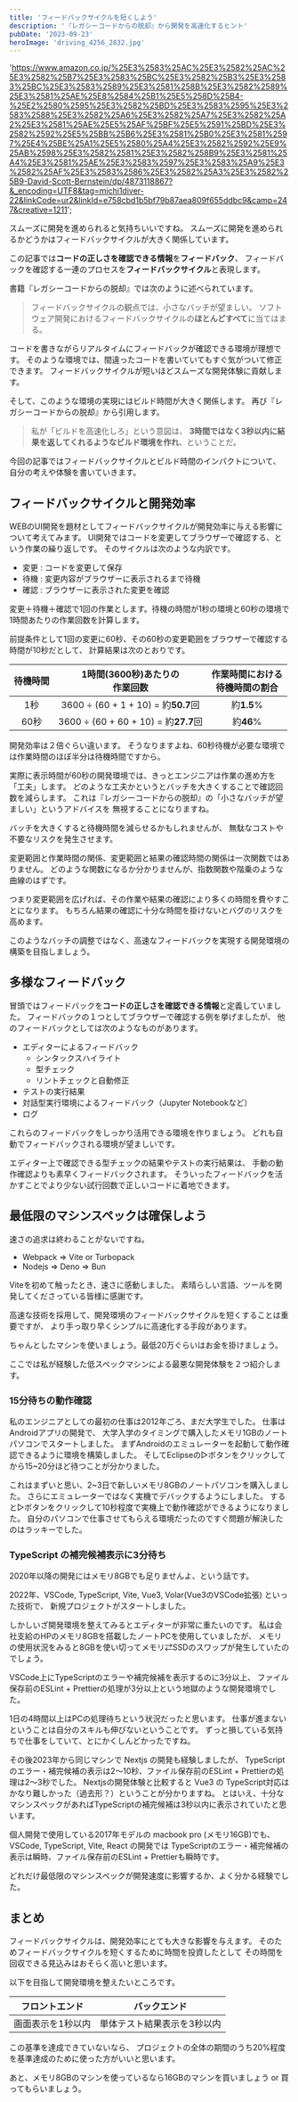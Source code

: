 ```yaml
---
title: 'フィードバックサイクルを短くしよう'
description: '『レガシーコードからの脱却』から開発を高速化するヒント'
pubDate: '2023-09-23'
heroImage: 'driving_4256_2832.jpg'
---
```



  'https://www.amazon.co.jp/%25E3%2583%25AC%25E3%2582%25AC%25E3%2582%25B7%25E3%2583%25BC%25E3%2582%25B3%25E3%2583%25BC%25E3%2583%2589%25E3%2581%258B%25E3%2582%2589%25E3%2581%25AE%25E8%2584%25B1%25E5%258D%25B4-%25E2%2580%2595%25E3%2582%25BD%25E3%2583%2595%25E3%2583%2588%25E3%2582%25A6%25E3%2582%25A7%25E3%2582%25A2%25E3%2581%25AE%25E5%25AF%25BF%25E5%2591%25BD%25E3%2582%2592%25E5%25BB%25B6%25E3%2581%25B0%25E3%2581%2597%25E4%25BE%25A1%25E5%2580%25A4%25E3%2582%2592%25E9%25AB%2598%25E3%2582%2581%25E3%2582%258B9%25E3%2581%25A4%25E3%2581%25AE%25E3%2583%2597%25E3%2583%25A9%25E3%2582%25AF%25E3%2583%2586%25E3%2582%25A3%25E3%2582%25B9-David-Scott-Bernstein/dp/4873118867?&_encoding=UTF8&tag=michi1diver-22&linkCode=ur2&linkId=e758cbd1b5bf79b87aea809f655ddbc9&camp=247&creative=1211';

スムーズに開発を進められると気持ちいいですね。
スムーズに開発を進められるかどうかはフィードバックサイクルが大きく関係しています。

この記事では**コードの正しさを確認できる情報**を**フィードバック**、
フィードバックを確認する一連のプロセスを**フィードバックサイクル**と表現します。

書籍『レガシーコードからの脱却』では次のように述べられています。

> フィードバックサイクルの観点では、小さなバッチが望ましい。
> ソフトウェア開発におけるフィードバックサイクルの**ほとんどすべて**に当てはまる。
>
> <Cite
>   href={legacyCodeUrl}
>   text="レガシーコードからの脱却 - フィードバックサイクルを短くする"
> />

コードを書きながらリアルタイムにフィードバックが確認できる環境が理想です。
そのような環境では、間違ったコードを書いていてもすぐ気がついて修正できます。
フィードバックサイクルが短いほどスムーズな開発体験に貢献します。

そして、このような環境の実現にはビルド時間が大きく関係します。
再び『レガシーコードからの脱却』から引用します。

> 私が「ビルドを高速化しろ」という意図は、
> **3時間ではなく3秒以内に結果を返してくれるようなビルド環境を作れ**、ということだ。
>
> <Cite
>   href={legacyCodeUrl}
>   text="レガシーコードからの脱却 - ビルドを高速化する"
> />

今回の記事ではフィードバックサイクルとビルド時間のインパクトについて、
自分の考えや体験を書いていきます。

## フィードバックサイクルと開発効率

WEBのUI開発を題材としてフィードバックサイクルが開発効率に与える影響について考えてみます。
UI開発ではコードを変更してブラウザーで確認する、という作業の繰り返しです。
そのサイクルは次のような内訳です。

- 変更 : コードを変更して保存
- 待機 : 変更内容がブラウザーに表示されるまで待機
- 確認 : ブラウザーに表示された変更を確認

変更＋待機＋確認で1回の作業とします。待機の時間が1秒の環境と60秒の環境で1時間あたりの作業回数を計算します。

前提条件として1回の変更に60秒、その60秒の変更範囲をブラウザーで確認する時間が10秒だとして、
計算結果は次のとおりです。

| 待機時間 |  1時間(3600秒)あたりの<br/>作業回数  | 作業時間における<br/>待機時間の割合 |
| :------: | :----------------------------------: | :---------------------------------: |
|   1秒    | 3600 ÷ (60 + 1 + 10) = 約**50.7**回  |             約**1.5**%              |
|   60秒   | 3600 ÷ (60 + 60 + 10) = 約**27.7**回 |              約**46**%              |

開発効率は２倍ぐらい違います。
そうなりますよね、60秒待機が必要な環境では作業時間のほぼ半分は待機時間ですから。

実際に表示時間が60秒の開発環境では、きっとエンジニアは作業の進め方を「工夫」します。
どのような工夫かというとバッチを大きくすることで確認回数を減らします。
これは『レガシーコードからの脱却』の「小さなバッチが望ましい」というアドバイスを
無視することになりますね。

バッチを大きくすると待機時間を減らせるかもしれませんが、
無駄なコストや不要なリスクを発生させます。

変更範囲と作業時間の関係、変更範囲と結果の確認時間の関係は一次関数ではありません。
どのような関数になるか分かりませんが、指数関数や階乗のような曲線のはずです。

つまり変更範囲を広げれば、その作業や結果の確認により多くの時間を費やすことになります。
もちろん結果の確認に十分な時間を掛けないとバグのリスクを高めます。

このようなバッチの調整ではなく、高速なフィードバックを実現する開発環境の構築を目指しましょう。

## 多様なフィードバック

冒頭ではフィードバックを**コードの正しさを確認できる情報**と定義していました。
フィードバックの１つとしてブラウザーで確認する例を挙げましたが、
他のフィードバックとしては次のようなものがあります。

- エディターによるフィードバック
  - シンタックスハイライト
  - 型チェック
  - リントチェックと自動修正
- テストの実行結果
- 対話型実行環境によるフィードバック（Jupyter Notebookなど）
- ログ

これらのフィードバックをしっかり活用できる環境を作りましょう。
どれも自動でフィードバックされる環境が望ましいです。

エディター上で確認できる型チェックの結果やテストの実行結果は、
手動の動作確認よりも素早くフィードバックされます。
そういったフィードバックを活かすことでより少ない試行回数で正しいコードに着地できます。

## 最低限のマシンスペックは確保しよう

速さの追求は終わることがないですね。

- Webpack => Vite or Turbopack
- Nodejs => Deno => Bun

Viteを初めて触ったとき、速さに感動しました。
素晴らしい言語、ツールを開発してくださっている皆様に感謝です。

高速な技術を採用して、開発環境のフィードバックサイクルを短くすることは重要ですが、
より手っ取り早くシンプルに高速化する手段があります。

ちゃんとしたマシンを使いましょう。最低20万ぐらいはお金を掛けましょう。

ここでは私が経験した低スペックマシンによる最悪な開発体験を２つ紹介します。

### 15分待ちの動作確認

私のエンジニアとしての最初の仕事は2012年ごろ、まだ大学生でした。
仕事はAndroidアプリの開発で、
大学入学のタイミングで購入したメモリ1GBのノートパソコンでスタートしました。
まずAndroidのエミュレーターを起動して動作確認できるように環境を構築しました。
そしてEclipseの▷ボタンをクリックしてから15~20分ほど待つことが分かりました。

これはまずいと思い、2~3日で新しいメモリ8GBのノートパソコンを購入しました。
さらにエミュレーターではなく実機でデバックするようにしました。
すると▷ボタンをクリックして10秒程度で実機上で動作確認ができるようになりました。
自分のパソコンで仕事させてもらえる環境だったのですぐ問題が解決したのはラッキーでした。

### TypeScript の補完候補表示に3分待ち

2020年以降の開発にはメモリ8GBでも足りませんよ、という話です。

2022年、VSCode, TypeScript, Vite, Vue3, Volar(Vue3のVSCode拡張) といった技術で、
新規プロジェクトがスタートしました。

しかしいざ開発環境を整えてみるとエディターが非常に重たいのです。
私は会社支給のHPのメモリ8GBを搭載したノートPCを使用していましたが、
メモリの使用状況をみると8GBを使い切ってメモリ⇄SSDのスワップが発生していたのでしょう。

VSCode上にTypeScriptのエラーや補完候補を表示するのに3分以上、
ファイル保存前のESLint + Prettierの処理が3分以上という地獄のような開発環境でした。

1日の4時間以上はPCの処理待ちという状況だったと思います。
仕事が進まないということは自分のスキルも伸びないということです。
ずっと損している気持ちで仕事をしていて、とにかくしんどかったですね。

その後2023年から同じマシンで Nextjs の開発も経験しましたが、
TypeScriptのエラー・補完候補の表示は2〜10秒、ファイル保存前のESLint + Prettierの処理は2〜3秒でした。
Nextjsの開発体験と比較すると Vue3 の TypeScript対応はかなり難しかった（過去形？）ということが分かりますね。
とはいえ、十分なマシンスペックがあればTypeScriptの補完候補は3秒以内に表示されていたと思います。

個人開発で使用している2017年モデルの macbook pro (メモリ16GB)でも、VSCode, TypeScript, Vite, React の開発では
TypeScriptのエラー・補完候補の表示は瞬時、ファイル保存前のESLint + Prettierも瞬時です。

どれだけ最低限のマシンスペックが開発速度に影響するか、よく分かる経験でした。

## まとめ

フィードバックサイクルは、開発効率にとても大きな影響を与えます。
そのためフィードバックサイクルを短くするために時間を投資したとして
その時間を回収できる見込みはおそらく高いと思います。

以下を目指して開発環境を整えたいところです。

| フロントエンド    | バックエンド                |
| ----------------- | --------------------------- |
| 画面表示を1秒以内 | 単体テスト結果表示を3秒以内 |

この基準を達成できていないなら、
プロジェクトの全体の期間のうち20%程度を基準達成のために使った方がいいと思います。

あと、メモリ8GBのマシンを使っているなら16GBのマシンを買いましょう or 買ってもらいましょう。
